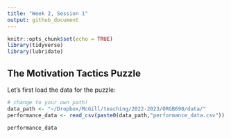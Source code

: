 ```yaml
---
title: "Week 2, Session 1"
output: github_document
---
```


```r
knitr::opts_chunk$set(echo = TRUE)
library(tidyverse)
library(lubridate)
```

## The Motivation Tactics Puzzle

Let's first load the data for the puzzle:

```r
# change to your own path!
data_path <- "~/Dropbox/McGill/teaching/2022-2023/ORGB690/data/"
performance_data <- read_csv(paste0(data_path,"performance_data.csv"))

performance_data
```
